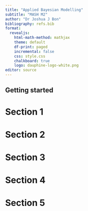 ```yaml
---
title: "Applied Bayesian Modelling"
subtitle: "MASH M2"
author: "Dr Joshua J Bon"
bibliography: refs.bib
format:
  revealjs:
    html-math-method: mathjax 
    theme: default
    df-print: paged
    incremental: false 
    css: style.css
    chalkboard: true
    logo: dauphine-logo-white.png
editor: source
---
```


## Getting started


# Section 1

# Section 2

# Section 3

# Section 4

# Section 5